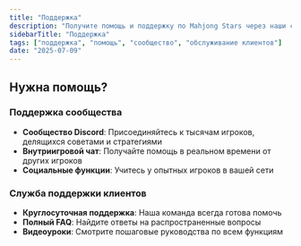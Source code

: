 ```yaml
---
title: "Поддержка"
description: "Получите помощь и поддержку по Mahjong Stars через наши сообщества и службу поддержки клиентов"
sidebarTitle: "Поддержка"
tags: ["поддержка", "помощь", "сообщество", "обслуживание клиентов"]
date: "2025-07-09"
---
```


## Нужна помощь?

### Поддержка сообщества
- **Сообщество Discord**: Присоединяйтесь к тысячам игроков, делящихся советами и стратегиями
- **Внутриигровой чат**: Получайте помощь в реальном времени от других игроков
- **Социальные функции**: Учитесь у опытных игроков в вашей сети

### Служба поддержки клиентов
- **Круглосуточная поддержка**: Наша команда всегда готова помочь
- **Полный FAQ**: Найдите ответы на распространенные вопросы
- **Видеоуроки**: Смотрите пошаговые руководства по всем функциям